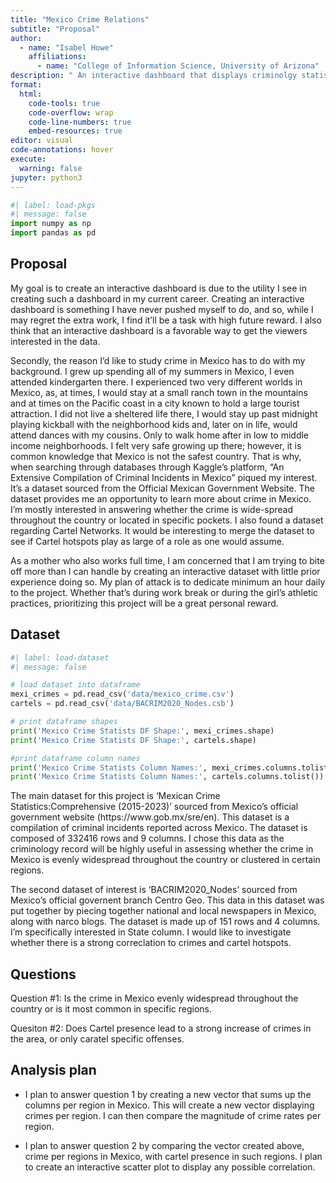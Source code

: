 ```yaml
---
title: "Mexico Crime Relations"
subtitle: "Proposal"
author: 
  - name: "Isabel Howe"
    affiliations:
      - name: "College of Information Science, University of Arizona"
description: " An interactive dashboard that displays criminolgy statistcs based in Mexico."
format:
  html:
    code-tools: true
    code-overflow: wrap
    code-line-numbers: true
    embed-resources: true
editor: visual
code-annotations: hover
execute:
  warning: false
jupyter: python3
---
```


```python
#| label: load-pkgs
#| message: false
import numpy as np
import pandas as pd
```

## Proposal 

  My goal is to create an interactive dashboard is due to the utility I see in creating such a dashboard in my current career.
Creating an interactive dashboard is something I have never pushed myself to do, and so, while I may regret the extra work, I find
it'll be a task with high future reward. I also think that an interactive dashboard is a favorable way to get the viewers interested
in the data.

  Secondly, the reason I'd like to study crime in Mexico has to do with my background. I grew up spending all of my summers in Mexico, I
even attended kindergarten there. I experienced two very different worlds in Mexico, as, at times, I would stay at a small ranch town in the
mountains and at times on the Pacific coast in a city known to hold a large tourist attraction. I did not live a sheltered life there,
I would stay up past midnight playing kickball with the neighborhood kids and, later on in life, would attend dances with my cousins. Only
to walk home after in low to middle income neighborhoods. I felt very safe growing up there; however, it is common knowledge that Mexico
is not the safest country. That is why, when searching through databases through Kaggle's platform, "An Extensive Compilation of Criminal
Incidents in Mexico" piqued my interest. It's a dataset sourced from the Official Mexican Government Website. The dataset provides me an
opportunity to learn more about crime in Mexico. I'm mostly interested in answering whether the crime is wide-spread throughout the country
or located in specific pockets. I also found a dataset regarding Cartel Networks. It would be interesting to merge the dataset to see if
Cartel hotspots play as large of a role as one would assume.

  As a mother who also works full time, I am concerned that I am trying to bite off more than I can handle by creating an interactive
dataset with little prior experience doing so. My plan of attack is to dedicate minimum an hour daily to the project. Whether
that's during work break or during the girl's athletic practices, prioritizing this project will be a great personal reward.


## Dataset

```python
#| label: load-dataset
#| message: false

# load dataset into dataframe
mexi_crimes = pd.read_csv('data/mexico_crime.csv')
cartels = pd.read_csv('data/BACRIM2020_Nodes.csb')

# print dataframe shapes
print('Mexico Crime Statists DF Shape:', mexi_crimes.shape)
print('Mexico Crime Statists DF Shape:', cartels.shape)

#print dataframe column names
print('Mexico Crime Statists Column Names:', mexi_crimes.columns.tolist())
print('Mexico Crime Statists Column Names:', cartels.columns.tolist())
```

The main dataset for this project is 'Mexican Crime Statistics:Comprehensive (2015-2023)' sourced from Mexico's official government website (https://www.gob.mx/sre/en).
This dataset is a compilation of criminal incidents reported across Mexico. The dataset is composed of 332416 rows and  9 columns. I chose this data as the criminology 
record will be highly useful in assessing whether the crime in Mexico is evenly widespread throughout the country or clustered in certain regions. 

The second dataset of interest is 'BACRIM2020_Nodes' sourced from Mexico's official governent branch Centro Geo. This data in this dataset was put together by piecing 
together national and local newspapers in Mexico, along with narco blogs. The dataset is made up of 151 rows and 4 columns. I'm specifically interested in 
State column. I would like to investigate whether there is a strong correclation to crimes and cartel hotspots. 


## Questions

Question #1: Is the crime in Mexico evenly widespread throughout the country or is it most common in specific regions.

Quesiton #2: Does Cartel presence lead to a strong increase of crimes in the area, or only caratel specific offenses. 

## Analysis plan

- I plan to answer question 1 by creating a new vector that sums up the columns per region in Mexico. This will create a new vector displaying crimes per region. 
I can then compare the magnitude of crime rates per region. 

- I plan to answer question 2 by comparing the vector created above, crime per regions in Mexico, with cartel presence in such regions. I plan to create an interactive scatter plot 
to display any possible correlation. 
